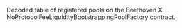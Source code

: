 Decoded table of registered pools on the Beethoven X NoProtocolFeeLiquidityBootstrappingPoolFactory contract.
